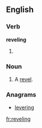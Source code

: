 ==English==

===Verb===
'''reveling'''

# {{present participle of|revel}}

===Noun===
{{en-noun}}

# A [[revel]].

===Anagrams===
* [[levering#English|levering]]

[[fr:reveling]]
